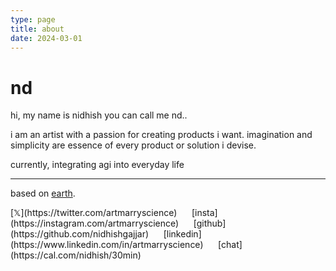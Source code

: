 ```yaml
---
type: page
title: about
date: 2024-03-01
---
```



# nd

hi, my name is nidhish you can call me nd..

i am an artist with a passion for creating products i want. 
imagination and simplicity are essence of every product or solution i devise.

currently, integrating agi into everyday life

---

based on [earth](https://en.m.wikipedia.org/wiki/Whole_Earth_Catalog).


<div>
  [𝕏](https://twitter.com/artmarryscience) &nbsp;&nbsp;&nbsp;&nbsp; [insta](https://instagram.com/artmarryscience) &nbsp;&nbsp;&nbsp;&nbsp; [github](https://github.com/nidhishgajjar) &nbsp;&nbsp;&nbsp;&nbsp; [linkedin](https://www.linkedin.com/in/artmarryscience) &nbsp;&nbsp;&nbsp;&nbsp;  [chat](https://cal.com/nidhish/30min)
</div>
